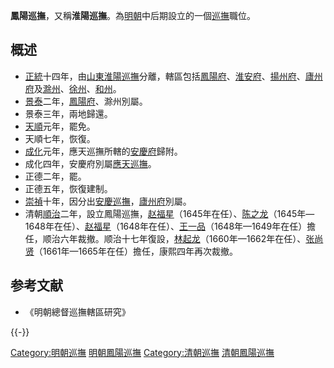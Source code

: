 '''鳳陽巡撫'''，又稱'''淮陽巡撫'''。為[[明朝|明朝]]中后期設立的一個[[巡撫|巡撫]]職位。

==概述==
*[[正统_(年号)|正統]]十四年，由[[山東淮陽巡撫|山東淮陽巡撫]]分離，轄區包括[[鳳陽府|鳳陽府]]、[[淮安府|淮安府]]、[[揚州府|揚州府]]、[[廬州府|廬州府]]及[[滁州|滁州]]、[[徐州|徐州]]、[[和州|和州]]。
*[[景泰|景泰]]二年，[[鳳陽府|鳳陽府]]、滁州別屬。
*景泰三年，兩地歸還。
*[[天顺_(明朝)|天順]]元年，罷免。
*天順七年，恢復。
*[[成化|成化]]元年，應天巡撫所轄的[[安慶府|安慶府]]歸附。
*成化四年，安慶府別屬[[應天巡撫|應天巡撫]]。
*正德二年，罷。
*正德五年，恢復建制。
*[[崇禎|崇禎]]十年，因分出[[安慶巡撫|安慶巡撫]]，[[廬州府|廬州府]]別屬。
* 清朝[[順治|順治]]二年，設立鳳陽巡撫，[[赵福星|赵福星]]（1645年在任）、[[陈之龙|陈之龙]]（1645年—1648年在任）、[[赵福星|赵福星]]（1648年在任）、[[王一品|王一品]]（1648年—1649年在任）擔任，顺治六年裁撤。顺治十七年復設，[[林起龙|林起龙]]（1660年—1662年在任）、[[张尚贤|张尚贤]]（1661年—1665年在任）擔任，康熙四年再次裁撤。
== 参考文献 ==
{{Reflist}}
* 《明朝總督巡撫轄區研究》

{{-}}
{{明朝巡撫}}
{{清朝巡撫}}
{{江苏行政区划史|清}}

[[Category:明朝巡撫|Category:明朝巡撫]]
[[Category:明朝鳳陽巡撫|]]
[[Category:清朝巡撫|Category:清朝巡撫]]
[[Category:清朝鳳陽巡撫|]]

{{明朝小作品}}
{{清朝小作品}}